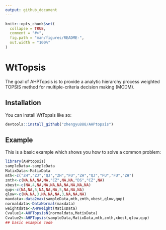 ---
output: github_document
---

<!-- README.md is generated from README.Rmd. Please edit that file -->

```{r, include = FALSE}
knitr::opts_chunk$set(
  collapse = TRUE,
  comment = "#>",
  fig.path = "man/figures/README-",
  out.width = "100%"
)
```

# WtTopsis

<!-- badges: start -->
<!-- badges: end -->

The goal of AHPTopsis is to provide a analytic hierarchy process weighted TOPSIS method for multiple-criteria decision making (MCDM).

## Installation

You can install WtTopsis like so:

``` r
devtools::install_github("zhengyu888/AHPtopsis")
```

## Example

This is a basic example which shows you how to solve a common problem:

```{r example}
library(AHPtopsis)
sampleData<-sampleData
MatixData<-MatixData
mth<-c("ZH","ZJ","QJ","ZH","FU","ZH","QJ","FU","FU","ZH")
zmth<-c(NA,NA,NA,NA,"CZ",NA,NA,"DS","CZ",NA)
xbest<-c(NA,4,NA,NA,NA,NA,NA,NA,NA,NA)
qup<-c(NA,NA,5,NA,NA,NA,5,NA,NA,NA)
qlow<-c(NA,NA,3,NA,NA,NA,3,NA,NA,NA)
maxdata<-data2max(sampleData,mth,zmth,xbest,qlow,qup)
normaldata<-DataNormal(maxdata)
weightdata<-AHPWeight(MatixData)
Cvalue1<-AHPTopsisN(normaldata,MatixData)
Cvalue2<-AHPTopsis(sampleData,MatixData,mth,zmth,xbest,qlow,qup)
## basic example code
```

